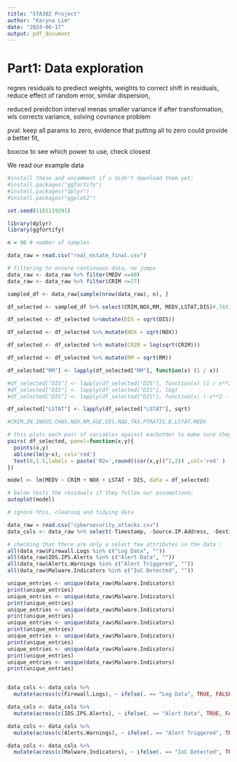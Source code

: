 ```yaml
---
title: "STA302 Project"
author: "Karyna Lim"
date: "2024-06-17"
output: pdf_document
---
```


# Part1: Data exploration 

regres residuals to prediect weights, weights to correct shift in residuals, reduce effect of random error, similar dispersion, 

reduced preidction interval menas smaller variance if after transformation, wls corrects variance, 
solving covriance problem

pval: keep all params to zero, evidence that putting all to zero could provide a better fit, 

boxcox to see which power to use, check closest

We read our example data

```r
#install these and uncomment if u didn't download them yet:
#install.packages("ggfortify")
#install.packages("dplyr")
#install.packages("ggplot2")

set.seed(1101119291)

library(dplyr)
library(ggfortify)

n = 90 # number of samples

data_raw = read.csv("real_estate_final.csv")

# filtering to ensure continuous data, no jumps
data_raw <- data_raw %>% filter(MEDV <=40)
data_raw <- data_raw %>% filter(CRIM <=27)

sampled_df <- data_raw[sample(nrow(data_raw), n), ]

df_selected <- sampled_df %>% select(CRIM,NOX,RM, MEDV,LSTAT,DIS)#,TAX,PTRATIO,B,LSTAT,MEDV)

df_selected <- df_selected %>%mutate(DIS = sqrt(DIS))

df_selected <- df_selected %>% mutate(NOX = sqrt(NOX))

df_selected <- df_selected %>% mutate(CRIM = log(sqrt(CRIM)))

df_selected <- df_selected %>% mutate(RM = sqrt(RM))

df_selected["RM"] <- lapply(df_selected["RM"], function(x) (1 / x))

#df_selected["DIS"] <- lapply(df_selected["DIS"], function(x) (1 / x**2))
#df_selected["DIS"] <- lapply(df_selected["DIS"], log)
#df_selected["DIS"] <- lapply(df_selected["DIS"], function(x) (-x**2 - 4))

df_selected["LSTAT"] <- lapply(df_selected["LSTAT"], sqrt)

#CRIM,ZN,INDUS,CHAS,NOX,RM,AGE,DIS,RAD,TAX,PTRATIO,B,LSTAT,MEDV

# this plots each pair of variables against eachother to make sure they have a linear relation
pairs( df_selected, panel=function(x,y){
  points(x,y)
  abline(lm(y~x), col='red')
  text(0,1.5,labels = paste('R2=',round((cor(x,y))^2,2)) ,col='red' )
})

model <- lm(MEDV ~ CRIM + NOX + LSTAT + DIS, data = df_selected)

# below tests the residuals if they follow our assumptions:
autoplot(model)
```

```r
# ignore this, cleaning and tidying data 

data_raw = read.csv("cybersecurity_attacks.csv")
data_cols <- data_raw %>% select(-Timestamp, -Source.IP.Address, -Destination.IP.Address, -User.Information, -Payload.Data)

# checking that there are only a select few attributes in the data :
all(data_raw$Firewall.Logs %in% c("Log Data", ""))
all(data_raw$IDS.IPS.Alerts %in% c("Alert Data", ""))
all(data_raw$Alerts.Warnings %in% c("Alert Triggered", ""))
all(data_raw$Malware.Indicators %in% c("IoC Detected", ""))

unique_entries <- unique(data_raw$Malware.Indicators)
print(unique_entries)
unique_entries <- unique(data_raw$Malware.Indicators)
print(unique_entries)
unique_entries <- unique(data_raw$Malware.Indicators)
print(unique_entries)
unique_entries <- unique(data_raw$Malware.Indicators)
print(unique_entries)
unique_entries <- unique(data_raw$Malware.Indicators)
print(unique_entries)
unique_entries <- unique(data_raw$Malware.Indicators)
print(unique_entries)
unique_entries <- unique(data_raw$Malware.Indicators)
print(unique_entries)


data_cols <- data_cols %>%
  mutate(across(c(Firewall.Logs), ~ ifelse(. == "Log Data", TRUE, FALSE)))

data_cols <- data_cols %>%
  mutate(across(c(IDS.IPS.Alerts), ~ ifelse(. == "Alert Data", TRUE, FALSE)))

data_cols <- data_cols %>%
  mutate(across(c(Alerts.Warnings), ~ ifelse(. == "Alert Triggered", TRUE, FALSE)))

data_cols <- data_cols %>%
  mutate(across(c(Malware.Indicators), ~ ifelse(. == "IoC Detected", TRUE, FALSE)))



```


